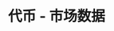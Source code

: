 ---
title: '代币 - 市场数据'
openapi: '/cn/api-reference/openapi-cn.json GET /token/v1/{chain}/{tokenAddress}/marketData'
---